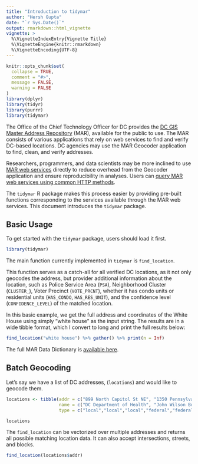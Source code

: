 ```yaml
---
title: "Introduction to tidymar"
author: "Hersh Gupta"
date: "`r Sys.Date()`"
output: rmarkdown::html_vignette
vignette: >
  %\VignetteIndexEntry{Vignette Title}
  %\VignetteEngine{knitr::rmarkdown}
  %\VignetteEncoding{UTF-8}
---
```


```r
knitr::opts_chunk$set(
  collapse = TRUE,
  comment = "#>",
  message = FALSE,
  warning = FALSE
)
library(dplyr)
library(tidyr)
library(purrr)
library(tidymar)
```

The Office of the Chief Technology Officer for DC provides the [DC GIS Master Address Repository](https://dcatlas.dcgis.dc.gov/mar/) (MAR), available for the public to use. The MAR consists of various applications that rely on web services to find and verify DC-based locations. DC agencies may use the MAR Geocoder application to find, clean, and verify addresses. 

Researchers, programmers, and data scientists may be more inclined to use [MAR web services](https://opendata.dc.gov/pages/mar-webservices) directly to reduce overhead from the Geocoder application and ensure reproducibility in analyses. Users can [query MAR web services using common HTTP methods](https://opendata.dc.gov/pages/mar-webservices#ember104). 

The `tidymar` R package makes this process easier by providing pre-built functions corresponding to the services available through the MAR web services. This document introduces the `tidymar` package.

## Basic Usage 

To get started with the `tidymar` package, users should load it first.

```r
library(tidymar)
```

The main function currently implemented in `tidymar` is `find_location`. 

This function serves as a catch-all for all verified DC locations, as it not only geocodes the address, but provider additional information about the location, such as Police Service Area (`PSA`), Neighborhood Cluster (`CLUSTER_`), Voter Precinct (`VOTE_PRCNT`), whether it has condo units or residential units (`HAS_CONDO`, `HAS_RES_UNIT`), and the confidence level (`CONFIDENCE_LEVEL`) of the matched location.

In this basic example, we get the full address and coordinates of the White House using simply "white house" as the input string. The results are in a wide tibble format, which I convert to long and print the full results below:

```r
find_location("white house") %>% gather() %>% print(n = Inf)
```

The full MAR Data Dictionary is [available here](https://octo.dc.gov/sites/default/files/dc/sites/octo/publication/attachments/DCGIS_MarDataDictionary_0.pdf).

## Batch Geocoding

Let's say we have a list of DC addresses, (`locations`) and would like to geocode them. 

```r
locations <- tibble(addr = c("899 North Capitol St NE", "1350 Pennsylvania Ave NW", "430 E St NW", "1600 Pennsylvania Ave NW", "1 First St NE"), 
                    name = c("DC Department of Health", "John Wilson Building", "District of Columbia Court", "The White House", "US Supreme Court"), 
                    type = c("local","local","local","federal","federal"))

locations
```

The `find_location` can be vectorized over multiple addresses and returns all possible matching location data. It can also accept intersections, streets, and blocks. 

```r
find_location(locations$addr)
```


